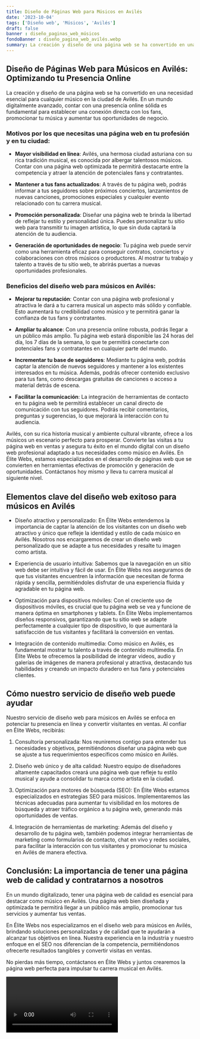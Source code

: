 ```yaml
---
title: Diseño de Páginas Web para Músicos en Avilés
date: '2023-10-04'
tags: ['Diseño web', 'Músicos', 'Avilés']
draft: false
banner : diseño_paginas_web_músicos
fondoBanner : diseño_pagina_web_avilés.webp
summary: La creación y diseño de una página web se ha convertido en una necesidad esencial para cualquier músico en la ciudad de Avilés. En un mundo digitalmente avanzado, contar con una presencia online sólida es fundamental para establecer una conexión directa con los fans, promocionar tu música y aumentar tus oportunidades de negocio.
---
```


## Diseño de Páginas Web para Músicos en Avilés: Optimizando tu Presencia Online

La creación y diseño de una página web se ha convertido en una necesidad esencial para cualquier músico en la ciudad de Avilés. En un mundo digitalmente avanzado, contar con una presencia online sólida es fundamental para establecer una conexión directa con los fans, promocionar tu música y aumentar tus oportunidades de negocio.

### Motivos por los que necesitas una página web en tu profesión y en tu ciudad:

- **Mayor visibilidad en línea**: Avilés, una hermosa ciudad asturiana con su rica tradición musical, es conocida por albergar talentosos músicos. Contar con una página web optimizada te permitirá destacarte entre la competencia y atraer la atención de potenciales fans y contratantes.

- **Mantener a tus fans actualizados**: A través de tu página web, podrás informar a tus seguidores sobre próximos conciertos, lanzamientos de nuevas canciones, promociones especiales y cualquier evento relacionado con tu carrera musical.

- **Promoción personalizada**: Diseñar una página web te brinda la libertad de reflejar tu estilo y personalidad única. Puedes personalizar tu sitio web para transmitir tu imagen artística, lo que sin duda captará la atención de tu audiencia.

- **Generación de oportunidades de negocio**: Tu página web puede servir como una herramienta eficaz para conseguir contratos, conciertos y colaboraciones con otros músicos o productores. Al mostrar tu trabajo y talento a través de tu sitio web, te abrirás puertas a nuevas oportunidades profesionales.

### Beneficios del diseño web para músicos en Avilés:

- **Mejorar tu reputación**: Contar con una página web profesional y atractiva le dará a tu carrera musical un aspecto más sólido y confiable. Esto aumentará tu credibilidad como músico y te permitirá ganar la confianza de tus fans y contratantes.

- **Ampliar tu alcance**: Con una presencia online robusta, podrás llegar a un público más amplio. Tu página web estará disponible las 24 horas del día, los 7 días de la semana, lo que te permitirá conectarte con potenciales fans y contratantes en cualquier parte del mundo.

- **Incrementar tu base de seguidores**: Mediante tu página web, podrás captar la atención de nuevos seguidores y mantener a los existentes interesados en tu música. Además, podrás ofrecer contenido exclusivo para tus fans, como descargas gratuitas de canciones o acceso a material detrás de escena.

- **Facilitar la comunicación**: La integración de herramientas de contacto en tu página web te permitirá establecer un canal directo de comunicación con tus seguidores. Podrás recibir comentarios, preguntas y sugerencias, lo que mejorará la interacción con tu audiencia.

Avilés, con su rica historia musical y ambiente cultural vibrante, ofrece a los músicos un escenario perfecto para prosperar. Convierte las visitas a tu página web en ventas y asegura tu éxito en el mundo digital con un diseño web profesional adaptado a tus necesidades como músico en Avilés. En Élite Webs, estamos especializados en el desarrollo de páginas web que se convierten en herramientas efectivas de promoción y generación de oportunidades. Contáctanos hoy mismo y lleva tu carrera musical al siguiente nivel.

<GifSeo />

<Cta />

## Elementos clave del diseño web exitoso para músicos en Avilés

- Diseño atractivo y personalizado: En Élite Webs entendemos la importancia de captar la atención de los visitantes con un diseño web atractivo y único que refleje la identidad y estilo de cada músico en Avilés. Nosotros nos encargaremos de crear un diseño web personalizado que se adapte a tus necesidades y resalte tu imagen como artista.

- Experiencia de usuario intuitiva: Sabemos que la navegación en un sitio web debe ser intuitiva y fácil de usar. En Élite Webs nos aseguramos de que tus visitantes encuentren la información que necesitan de forma rápida y sencilla, permitiéndoles disfrutar de una experiencia fluida y agradable en tu página web.

- Optimización para dispositivos móviles: Con el creciente uso de dispositivos móviles, es crucial que tu página web se vea y funcione de manera óptima en smartphones y tablets. En Élite Webs implementamos diseños responsivos, garantizando que tu sitio web se adapte perfectamente a cualquier tipo de dispositivo, lo que aumentará la satisfacción de tus visitantes y facilitará la conversión en ventas.

- Integración de contenido multimedia: Como músico en Avilés, es fundamental mostrar tu talento a través de contenido multimedia. En Élite Webs te ofrecemos la posibilidad de integrar videos, audio y galerías de imágenes de manera profesional y atractiva, destacando tus habilidades y creando un impacto duradero en tus fans y potenciales clientes.

## Cómo nuestro servicio de diseño web puede ayudar

Nuestro servicio de diseño web para músicos en Avilés se enfoca en potenciar tu presencia en línea y convertir visitantes en ventas. Al confiar en Élite Webs, recibirás:

1. Consultoría personalizada: Nos reuniremos contigo para entender tus necesidades y objetivos, permitiéndonos diseñar una página web que se ajuste a tus requerimientos específicos como músico en Avilés.

2. Diseño web único y de alta calidad: Nuestro equipo de diseñadores altamente capacitados creará una página web que refleje tu estilo musical y ayude a consolidar tu marca como artista en la ciudad.

3. Optimización para motores de búsqueda (SEO): En Élite Webs estamos especializados en estrategias SEO para músicos. Implementaremos las técnicas adecuadas para aumentar tu visibilidad en los motores de búsqueda y atraer tráfico orgánico a tu página web, generando más oportunidades de ventas.

4. Integración de herramientas de marketing: Además del diseño y desarrollo de tu página web, también podemos integrar herramientas de marketing como formularios de contacto, chat en vivo y redes sociales, para facilitar la interacción con tus visitantes y promocionar tu música en Avilés de manera efectiva.

## Conclusión: La importancia de tener una página web de calidad y contratarnos a nosotros

En un mundo digitalizado, tener una página web de calidad es esencial para destacar como músico en Avilés. Una página web bien diseñada y optimizada te permitirá llegar a un público más amplio, promocionar tus servicios y aumentar tus ventas.

En Élite Webs nos especializamos en el diseño web para músicos en Avilés, brindando soluciones personalizadas y de calidad que te ayudarán a alcanzar tus objetivos en línea. Nuestra experiencia en la industria y nuestro enfoque en el SEO nos diferencian de la competencia, permitiéndonos ofrecerte resultados tangibles y convertir visitas en ventas.

No pierdas más tiempo, contáctanos en Élite Webs y juntos crearemos la página web perfecta para impulsar tu carrera musical en Avilés.

<Video />

<CtaBot job='Músicos' city='Avilés'/>

<Gmaps query='Avilés+españa+maps' />